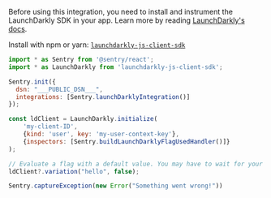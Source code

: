Before using this integration, you need to install and instrument the LaunchDarkly SDK in your app. Learn more by reading [LaunchDarkly's docs](https://docs.launchdarkly.com/sdk/client-side/javascript).

Install with npm or yarn: [`launchdarkly-js-client-sdk`](https://www.npmjs.com/package/launchdarkly-js-client-sdk)

```JavaScript
import * as Sentry from '@sentry/react';
import * as LaunchDarkly from 'launchdarkly-js-client-sdk';

Sentry.init({
  dsn: "___PUBLIC_DSN___",
  integrations: [Sentry.launchDarklyIntegration()]
});

const ldClient = LaunchDarkly.initialize(
    'my-client-ID',
    {kind: 'user', key: 'my-user-context-key'},
    {inspectors: [Sentry.buildLaunchDarklyFlagUsedHandler()]}
);

// Evaluate a flag with a default value. You may have to wait for your client to initialize first.
ldClient?.variation("hello", false);

Sentry.captureException(new Error("Something went wrong!"))
```
